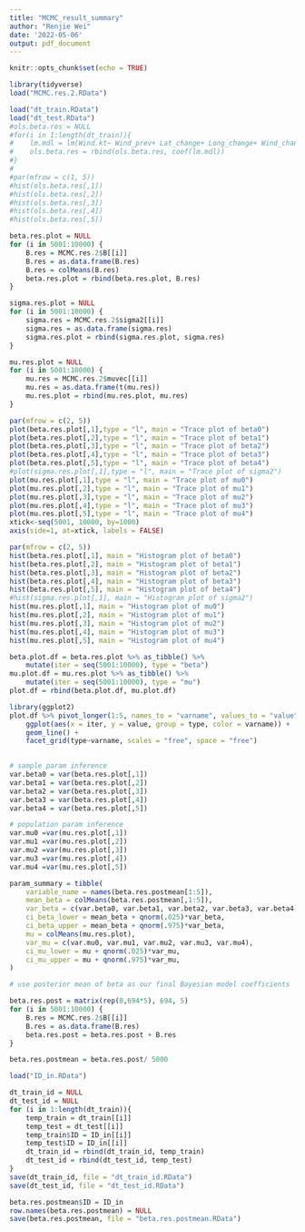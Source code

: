 ```yaml
---
title: "MCMC_result_summary"
author: "Renjie Wei"
date: '2022-05-06'
output: pdf_document
---
```


```r
knitr::opts_chunk$set(echo = TRUE)
```

```r
library(tidyverse)
load("MCMC.res.2.RData")
```

```r
load("dt_train.RData")
load("dt_test.RData")
#ols.beta.res = NULL
#for(i in 1:length(dt_train)){
#    lm.mdl = lm(Wind.kt~ Wind_prev+ Lat_change+ Long_change+ Wind_change, data = dt_train[[i]])
#    ols.beta.res = rbind(ols.beta.res, coef(lm.mdl))
#}
#
#par(mfrow = c(1, 5))
#hist(ols.beta.res[,1])
#hist(ols.beta.res[,2])
#hist(ols.beta.res[,3])
#hist(ols.beta.res[,4])
#hist(ols.beta.res[,5])
```



```r
beta.res.plot = NULL
for (i in 5001:10000) {
    B.res = MCMC.res.2$B[[i]]
    B.res = as.data.frame(B.res)
    B.res = colMeans(B.res)
    beta.res.plot = rbind(beta.res.plot, B.res)
}

sigma.res.plot = NULL
for (i in 5001:10000) {
    sigma.res = MCMC.res.2$sigma2[[i]]
    sigma.res = as.data.frame(sigma.res)
    sigma.res.plot = rbind(sigma.res.plot, sigma.res)
}

mu.res.plot = NULL
for (i in 5001:10000) {
    mu.res = MCMC.res.2$muvec[[i]]
    mu.res = as.data.frame(t(mu.res))
    mu.res.plot = rbind(mu.res.plot, mu.res)
}

```
```r
par(mfrow = c(2, 5))
plot(beta.res.plot[,1],type = "l", main = "Trace plot of beta0")
plot(beta.res.plot[,2],type = "l", main = "Trace plot of beta1")
plot(beta.res.plot[,3],type = "l", main = "Trace plot of beta2")
plot(beta.res.plot[,4],type = "l", main = "Trace plot of beta3")
plot(beta.res.plot[,5],type = "l", main = "Trace plot of beta4")
#plot(sigma.res.plot[,1],type = "l", main = "Trace plot of sigma2")
plot(mu.res.plot[,1],type = "l", main = "Trace plot of mu0")
plot(mu.res.plot[,2],type = "l", main = "Trace plot of mu1")
plot(mu.res.plot[,3],type = "l", main = "Trace plot of mu2")
plot(mu.res.plot[,4],type = "l", main = "Trace plot of mu3")
plot(mu.res.plot[,5],type = "l", main = "Trace plot of mu4")
xtick<-seq(5001, 10000, by=1000)
axis(side=1, at=xtick, labels = FALSE)

par(mfrow = c(2, 5))
hist(beta.res.plot[,1], main = "Histogram plot of beta0")
hist(beta.res.plot[,2], main = "Histogram plot of beta1")
hist(beta.res.plot[,3], main = "Histogram plot of beta2")
hist(beta.res.plot[,4], main = "Histogram plot of beta3")
hist(beta.res.plot[,5], main = "Histogram plot of beta4")
#hist(sigma.res.plot[,1], main = "Histogram plot of sigma2")
hist(mu.res.plot[,1], main = "Histogram plot of mu0")
hist(mu.res.plot[,2], main = "Histogram plot of mu1")
hist(mu.res.plot[,3], main = "Histogram plot of mu2")
hist(mu.res.plot[,4], main = "Histogram plot of mu3")
hist(mu.res.plot[,5], main = "Histogram plot of mu4")
```

```r
beta.plot.df = beta.res.plot %>% as_tibble() %>% 
    mutate(iter = seq(5001:10000), type = "beta")
mu.plot.df = mu.res.plot %>% as_tibble() %>% 
    mutate(iter = seq(5001:10000), type = "mu")
plot.df = rbind(beta.plot.df, mu.plot.df)
```
```r
library(ggplot2)
plot.df %>% pivot_longer(1:5, names_to = "varname", values_to = "value") %>% 
    ggplot(aes(x = iter, y = value, group = type, color = varname)) + 
    geom_line() + 
    facet_grid(type~varname, scales = "free", space = "free")
    
```


```r
# sample param inference
var.beta0 = var(beta.res.plot[,1])
var.beta1 = var(beta.res.plot[,2])
var.beta2 = var(beta.res.plot[,3])
var.beta3 = var(beta.res.plot[,4])
var.beta4 = var(beta.res.plot[,5])
```

```r
# population param inference
var.mu0 =var(mu.res.plot[,1])
var.mu1 =var(mu.res.plot[,2])
var.mu2 =var(mu.res.plot[,3])
var.mu3 =var(mu.res.plot[,4])
var.mu4 =var(mu.res.plot[,5])
```

```r
param_summary = tibble(
    variable_name = names(beta.res.postmean[1:5]),
    mean_beta = colMeans(beta.res.postmean[,1:5]),
    var_beta = c(var.beta0, var.beta1, var.beta2, var.beta3, var.beta4),
    ci_beta_lower = mean_beta + qnorm(.025)*var_beta,
    ci_beta_upper = mean_beta + qnorm(.975)*var_beta,
    mu = colMeans(mu.res.plot),
    var_mu = c(var.mu0, var.mu1, var.mu2, var.mu3, var.mu4),
    ci_mu_lower = mu + qnorm(.025)*var_mu,
    ci_mu_upper = mu + qnorm(.975)*var_mu,
)
```


```r
# use posterior mean of beta as our final Bayesian model coefficients

beta.res.post = matrix(rep(0,694*5), 694, 5)
for (i in 5001:10000) {
    B.res = MCMC.res.2$B[[i]]
    B.res = as.data.frame(B.res)
    beta.res.post = beta.res.post + B.res
}

beta.res.postmean = beta.res.post/ 5000
```

```r
load("ID_in.RData")
```

```r
dt_train_id = NULL
dt_test_id = NULL
for (i in 1:length(dt_train)){
    temp_train = dt_train[[i]]
    temp_test = dt_test[[i]]
    temp_train$ID = ID_in[[i]]
    temp_test$ID = ID_in[[i]]
    dt_train_id = rbind(dt_train_id, temp_train)
    dt_test_id = rbind(dt_test_id, temp_test)
}
save(dt_train_id, file = "dt_train_id.RData")
save(dt_test_id, file = "dt_test_id.RData")

beta.res.postmean$ID = ID_in
row.names(beta.res.postmean) = NULL
save(beta.res.postmean, file = "beta.res.postmean.RData")
```


